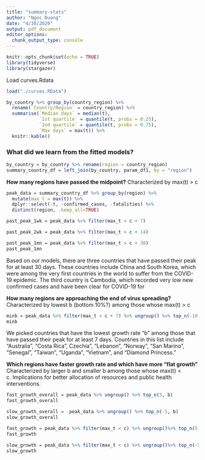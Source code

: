 ```yaml
---
title: "summary-stats"
author: "Ngoc Duong"
date: "4/30/2020"
output: pdf_document
editor_options: 
  chunk_output_type: console
---
```


```r
knitr::opts_chunk$set(echo = TRUE)
library(tidyverse)
library(stargazer)
```

Load curves.Rdata
```r
load("./curves.RData")
```


```r
by_country %>% group_by(country_region) %>%
  rename(`Country/Region` = country_region) %>% 
  summarise(`Median days` = median(t),
            `1st quartile` = quantile(t, probs = 0.25),
            `2nd quartile` = quantile(t, probs = 0.75),
            `Max days` = max(t)) %>% 
  knitr::kable()
```

### What did we learn from the fitted models?

```r
by_country = by_country %>% rename(region = country_region)
summary_country_df = left_join(by_country, param_df1, by = "region")  
```

**How many regions have passed the midpoint?**
Characterized by max(t) > c

```r
peak_data = summary_country_df %>% group_by(region) %>% 
  mutate(max_t = max(t)) %>% 
  dplyr::select(-t, -confirmed_cases, -fatalities) %>% 
  distinct(region, .keep_all=TRUE) 

past_peak_1wk = peak_data %>% filter(max_t > c + 7) 

past_peak_2wk = peak_data %>% filter(max_t > c + 14)

past_peak_1mn = peak_data %>% filter(max_t > c + 30)
past_peak_1mn
```

Based on our models, there are three countries that have passed their peak for at least 30 days. These countries include China and South Korea, which were among the very first countries in the world to suffer from the COVID-19 epidemic. The third country is Cambodia, which recorded very low new confirmed cases and have been clear for COVID-19 for 

**How many regions are approaching the end of virus spreading?**
Characterized by lowest b (bottom 10%?) among those whose max(t) > c

```r
minb = peak_data %>% filter(max_t > c + 7) %>% ungroup() %>% top_n(-10, b)
minb
```

We picked countries that have the lowest growth rate "b" among those that have passed their peak for at least 7 days. Countries in this list include "Australia", "Costa Rica", Czechia", "Lebanon", "Norway", "San Marino", "Senegal", "Taiwan", "Uganda", "Vietnam", and "Diamond Princess."


**Which regions have faster growth rate and which have more "flat growth"**
Characterized by larger b and smaller b among those whose max(t) < c. Implications for better allocation of resources and public health interventions.

```r
fast_growth_overall = peak_data %>% ungroup() %>% top_n(5, b)
fast_growth_overall

slow_growth_overall =  peak_data %>% ungroup() %>% top_n(-5, b)
slow_growth_overall

fast_growth = peak_data %>% filter(max_t < c) %>% ungroup()%>% top_n(5, b)
fast_growth 

slow_growth = peak_data %>% filter(max_t < c) %>% ungroup()%>% top_n(-5, b)
slow_growth 
```




